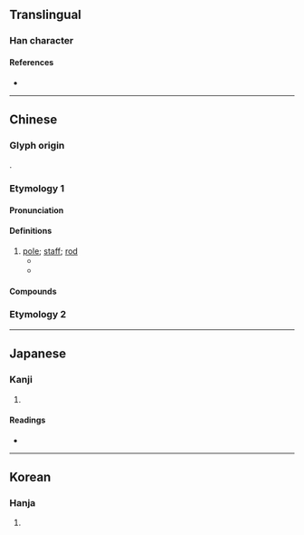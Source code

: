 {{character info/new}}
{{also|桿}}
==Translingual==

===Han character===
{{Han char|rn=75|rad=木|as=03|sn=7|four=41940|canj=DMJ|ids=⿰木干}}

====References====
* {{Han ref|kx=0511.010|dkj=14449|dj=0894.200|hdz=21156.120|uh=6746|ud=26438|bh=A7FD|bd=43005}}

----

==Chinese==

===Glyph origin===
{{Han etym}}
{{Han compound|木|干|c1=s|c2=p|ls=psc}}.

===Etymology 1===
{{zh-forms}}

{{rfe|zh|←→幹?}}

====Pronunciation====
{{zh-pron
|m=gān
|c=gon1
|mn=kan/koaⁿ/tw:koaiⁿ
|mn_note=kan - literary; koaⁿ - vernacular
|mc=y
|oc=y
|cat=n
}}

====Definitions====
{{zh-hanzi}}

# [[pole]]; [[staff]]; [[rod]] {{zh-mw|m:根}}
#* {{zh-l|旗杆|flag pole}}
#* {{zh-l|桅杆|mast}}

====Compounds====
{{zh-der|埋杆豎柱|杆圈兒|桅杆|白蠟杆子|旗杆|砧杆|揮杆|球杆|拉杆|欄杆|木杆|標杆|杆子頭|杆子|杆影|鐵欄杆|電線杆|電杆|馬杆}}

===Etymology 2===
{{zh-see|桿}}

----

==Japanese==

===Kanji===
{{ja-kanji|grade=|rs=木03}}

# {{defn|lang=ja|sort=木03}}

====Readings====
* {{ja-readings|on=[[かん]] (kan)|kun=[[てこ]] (teko), [[てすり]] (tesuri)}}

----

==Korean==

===Hanja===
{{ko-hanja|hangeul=간|eumhun=|rv=gan|mr=kan|y=kan}}

# {{defn|lang=ko|sort=木03}}